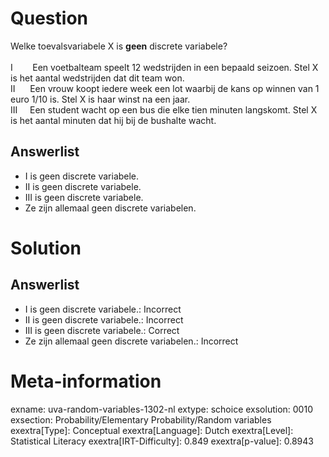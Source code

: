 Question
========

Welke toevalsvariabele X is **geen** discrete variabele?\
\
I        Een voetbalteam speelt 12 wedstrijden in een bepaald seizoen.
Stel X is het aantal wedstrijden dat dit team won.\
II      Een vrouw koopt iedere week een lot waarbij de kans op winnen
van 1 euro 1/10 is. Stel X is haar winst na een jaar.\
III     Een student wacht op een bus die elke tien minuten langskomt.
Stel X is het aantal minuten dat hij bij de bushalte wacht.

Answerlist
----------

* I is geen discrete variabele.
* II is geen discrete variabele.
* III is geen discrete variabele.
* Ze zijn allemaal geen discrete variabelen.

Solution
========

Answerlist
----------

* I is geen discrete variabele.: Incorrect
* II is geen discrete variabele.: Incorrect
* III is geen discrete variabele.: Correct
* Ze zijn allemaal geen discrete variabelen.: Incorrect

Meta-information
================
exname: uva-random-variables-1302-nl
extype: schoice
exsolution: 0010
exsection: Probability/Elementary Probability/Random variables
exextra[Type]: Conceptual
exextra[Language]: Dutch
exextra[Level]: Statistical Literacy
exextra[IRT-Difficulty]: 0.849
exextra[p-value]: 0.8943
